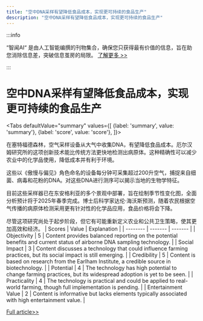```yaml
---
title: "空中DNA采样有望降低食品成本，实现更可持续的食品生产"
description: "空中DNA采样有望降低食品成本，实现更可持续的食品生产"
---
```



:::info

“智闻AI“ 是由人工智能编撰的刊物集合，确保您只获得最有价值的信息，旨在助您消除信息差，突破信息茧房的局限。  [了解更多 >>](/)

:::

# 空中DNA采样有望降低食品成本，实现更可持续的食品生产


<Tabs
	defaultValue="summary"
	values={[
	{label: 'summary', value: 'summary'},
	{label: 'score', value: 'score'},
]}>
<TabItem value="summary">


在塞特福德森林，空气采样设备从大气中收集DNA，有望降低食品成本。厄尔汉姆研究所的这项创新技术能比传统方法更快地检测出病原体。这种精确性可以减少农业中的化学品使用，降低成本并有利于环境。

这些以《傲慢与偏见》角色命名的设备每分钟可采集超过200升空气，捕捉来自细菌、病毒和花粉的DNA。对这些DNA进行测序可以揭示当地的生物学特征。

目前这些采样器已在东安格利亚的多个景观中部署，旨在绘制季节性变化图，全面分析预计将于2025年春季完成。博士后科学家达伦·海沃斯预测，随着农民根据空气传播的病原体检测采用更有针对性的化学品应用，食品价格将会下降。

尽管这项研究尚处于起步阶段，但它有可能重新定义农业和公共卫生策略，使其更加高效和经济。
</TabItem>
<TabItem value="score">
	| Scores     | Value   | Explanation |
	| -------- | ------- | ------- |
	| Objectivity  | 5    | Content provides balanced reporting on the potential benefits and current status of airborne DNA sampling technology.    |
	| Social Impact | 3     | Content discusses a technology that could influence farming practices, but its social impact is still emerging.    |
	| Credibility    | 5    | Content is based on research from the Earlham Institute, a credible source in biotechnology.    |
	| Potential    | 4    | The technology has high potential to change farming practices, but its widespread adoption is yet to be seen.    |
	| Practicality    | 4    | The technology is practical and could be applied to real-world farming, though full implementation is pending.    |
	| Entertainment Value    | 2    | Content is informative but lacks elements typically associated with high entertainment value.    |
</TabItem>
</Tabs>

[Full article>>](https://www.bbc.com/news/articles/c99zn92g2qgo)
